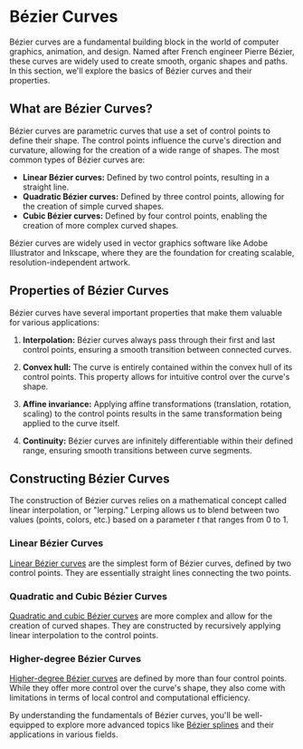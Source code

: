 
# Bézier Curves

Bézier curves are a fundamental building block in the world of computer graphics, animation, and design. Named after French engineer Pierre Bézier, these curves are widely used to create smooth, organic shapes and paths. In this section, we'll explore the basics of Bézier curves and their properties.

## What are Bézier Curves?

Bézier curves are parametric curves that use a set of control points to define their shape. The control points influence the curve's direction and curvature, allowing for the creation of a wide range of shapes. The most common types of Bézier curves are:

- **Linear Bézier curves:** Defined by two control points, resulting in a straight line.
- **Quadratic Bézier curves:** Defined by three control points, allowing for the creation of simple curved shapes.
- **Cubic Bézier curves:** Defined by four control points, enabling the creation of more complex curved shapes.

<Callout type="info">
Bézier curves are widely used in vector graphics software like Adobe Illustrator and Inkscape, where they are the foundation for creating scalable, resolution-independent artwork.
</Callout>

## Properties of Bézier Curves

Bézier curves have several important properties that make them valuable for various applications:

1. **Interpolation:** Bézier curves always pass through their first and last control points, ensuring a smooth transition between connected curves.

2. **Convex hull:** The curve is entirely contained within the convex hull of its control points. This property allows for intuitive control over the curve's shape.

3. **Affine invariance:** Applying affine transformations (translation, rotation, scaling) to the control points results in the same transformation being applied to the curve itself.

4. **Continuity:** Bézier curves are infinitely differentiable within their defined range, ensuring smooth transitions between curve segments.

## Constructing Bézier Curves

The construction of Bézier curves relies on a mathematical concept called linear interpolation, or "lerping." Lerping allows us to blend between two values (points, colors, etc.) based on a parameter $t$ that ranges from 0 to 1.

<Steps>

### Linear Bézier Curves
[Linear Bézier curves](/bezier-curves/linear-interpolation) are the simplest form of Bézier curves, defined by two control points. They are essentially straight lines connecting the two points.

### Quadratic and Cubic Bézier Curves
[Quadratic and cubic Bézier curves](/bezier-curves/quadratic-cubic-bezier) are more complex and allow for the creation of curved shapes. They are constructed by recursively applying linear interpolation to the control points.

### Higher-degree Bézier Curves
[Higher-degree Bézier curves](/bezier-curves/higher-degree-bezier) are defined by more than four control points. While they offer more control over the curve's shape, they also come with limitations in terms of local control and computational efficiency.

</Steps>

By understanding the fundamentals of Bézier curves, you'll be well-equipped to explore more advanced topics like [Bézier splines](/bezier-splines) and their applications in various fields.